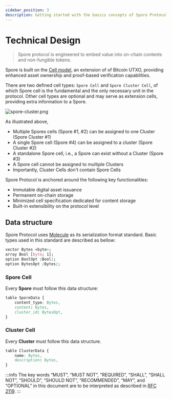 ```yaml
---
sidebar_position: 3
description: Getting started with the basics concepts of Spore Protocol.
---
```

# Technical Design
> Spore protocol is engineered to embed value into on-chain contents and non-fungible tokens.

Spore is built on the [Cell model](https://docs.nervos.org/docs/basics/concepts/cell-model/), an extension of of Bitcoin UTXO, providing enhanced asset ownership and proof-based verification capabilities.

There are two defined cell types: `Spore Cell` and `Spore Cluster Cell`, of which Spore cell is the fundamental and the only necessary unit in the protocol. Other cell types are optional and may serve as extension cells, providing extra information to a Spore.

![spore-cluster.png](../../static/img/basics/tech-design/spore-cluster.png)

As illustrated above,

- Multiple Spores cells (Spore #1, #2) can be assigned to one Cluster (Spore Cluster #1)
- A single Spore cell (Spore #4) can be assigned to a cluster (Spore Cluster #2)
- A standalone Spore cell, i.e., a Spore can exist without a Cluster (Spore #3)
- A Spore cell cannot be assigned to multiple Clusters
- Importantly, Cluster Cells don't contain Spore Cells


Spore Protocol is anchored around the following key functionalities:

- Immutable digital asset issuance
- Permanent on-chain storage
- Minimized cell specification dedicated for content storage
- Built-in extensibility on the protocol level


## Data structure

Spore Protocol uses [Molecule](https://github.com/nervosnetwork/rfcs/blob/master/rfcs/0008-serialization/0008-serialization.md#molecule) as its serialization format standard. Basic types used in this standard are described as bellow:

```css
vector Bytes <byte>;
array Bool [byte; 1];
option BoolOpt (Bool);
option BytesOpt (Bytes);
```

### Spore Cell

Every **Spore** must follow this data structure:

```css
table SporeData {
    content_type: Bytes,
    content: Bytes,
    cluster_id: BytesOpt,
}
```

### Cluster Cell

Every **Cluster** must follow this data structure.

```css
table ClusterData {
    name: Bytes,
    description: Bytes,
}
```

:::info
The key words “MUST”, “MUST NOT”, “REQUIRED”, “SHALL”, “SHALL NOT”, “SHOULD”, “SHOULD NOT”, “RECOMMENDED”, “MAY”, and “OPTIONAL” in this document are to be interpreted as described in [RFC 2119](https://datatracker.ietf.org/doc/html/rfc2119).
:::
